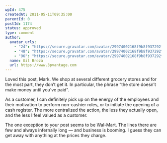```yaml
---
wpId: 475
createdAt: 2011-05-11T09:35:00
parentId: 0
postId: 1174
status: approved
type: comment
author:
  avatar_urls:
    - "24": "https://secure.gravatar.com/avatar/29974002168f9b8f937292f030f74edc?s=24&d=mm&r=g"
    - "48": "https://secure.gravatar.com/avatar/29974002168f9b8f937292f030f74edc?s=48&d=mm&r=g"
    - "96": "https://secure.gravatar.com/avatar/29974002168f9b8f937292f030f74edc?s=96&d=mm&r=g"
  name: Gil Broza
  url: https://www.3pvantage.com
---
```


Loved this post, Mark. We shop at several different grocery stores and for the most part, they don’t get it. In particular, the phrase “the store doesn’t make money until you’ve paid”.

As a customer, I can definitely pick up on the energy of the employees and their motivation to perform non-cashier roles, or to initiate the opening of a cash register. The more centralized the action, the less they actually open, and the less I feel valued as a customer.

The one exception to your post seems to be Wal-Mart. The lines there are few and always infernally long — and business is booming. I guess they can get away with anything at the prices they charge.